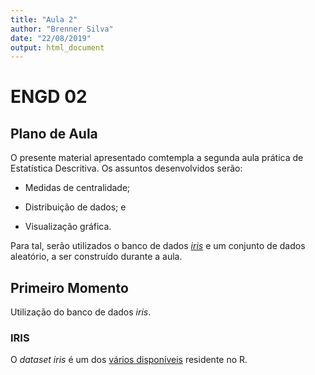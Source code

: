 ```yaml
---
title: "Aula 2"
author: "Brenner Silva"
date: "22/08/2019"
output: html_document
---
```


# ENGD 02
## Plano de Aula

O presente material apresentado comtempla a segunda aula prática de Estatística Descritiva. Os assuntos desenvolvidos serão:
\

- Medidas de centralidade;

- Distribuição de dados; e

- Visualização gráfica.
\

Para tal, serão utilizados o banco de dados [*iris*](https://en.wikipedia.org/wiki/Iris_flower_data_set) e um conjunto de dados aleatório, a ser construído durante a aula.

## Primeiro Momento

Utilização do banco de dados *iris*.

### IRIS

O *dataset* *iris* é um dos [vários disponíveis](https://vincentarelbundock.github.io/Rdatasets/datasets.html) residente no R.

```r

```

